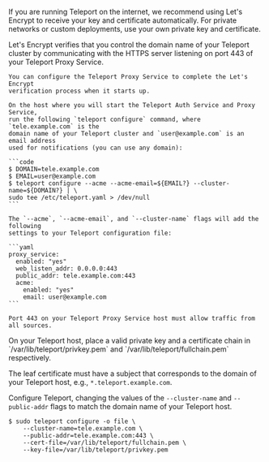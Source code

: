 If you are running Teleport on the internet, we recommend using Let's Encrypt to
receive your key and certificate automatically. For private networks or custom
deployments, use your own private key and certificate.
<Tabs>

  <TabItem label="Public internet deployment with Let's Encrypt">
    Let's Encrypt verifies that you control the domain name of your Teleport cluster
    by communicating with the HTTPS server listening on port 443 of your Teleport
    Proxy Service.

    You can configure the Teleport Proxy Service to complete the Let's Encrypt
    verification process when it starts up.

    On the host where you will start the Teleport Auth Service and Proxy Service,
    run the following `teleport configure` command, where `tele.example.com` is the
    domain name of your Teleport cluster and `user@example.com` is an email address
    used for notifications (you can use any domain):

    ```code
    $ DOMAIN=tele.example.com
    $ EMAIL=user@example.com
    $ teleport configure --acme --acme-email=${EMAIL?} --cluster-name=${DOMAIN?} | \
    sudo tee /etc/teleport.yaml > /dev/null
    ```

    The `--acme`, `--acme-email`, and `--cluster-name` flags will add the following
    settings to your Teleport configuration file:

    ```yaml
    proxy_service:
      enabled: "yes"
      web_listen_addr: 0.0.0.0:443
      public_addr: tele.example.com:443
      acme:
        enabled: "yes"
        email: user@example.com
    ```

    Port 443 on your Teleport Proxy Service host must allow traffic from all sources.
  </TabItem>

  <TabItem label="Private network deployment">
  On your Teleport host, place a valid private key and a certificate chain in `/var/lib/teleport/privkey.pem`
  and `/var/lib/teleport/fullchain.pem` respectively.

  The leaf certificate must have a subject that corresponds to the domain of your Teleport host, e.g., `*.teleport.example.com`.

  Configure Teleport, changing the values of the `--cluster-name` and `--public-addr` flags to match the domain name of your Teleport host.

  ```code
  $ sudo teleport configure -o file \
      --cluster-name=tele.example.com \
      --public-addr=tele.example.com:443 \
      --cert-file=/var/lib/teleport/fullchain.pem \
      --key-file=/var/lib/teleport/privkey.pem
  ```
  </TabItem>

</Tabs>
